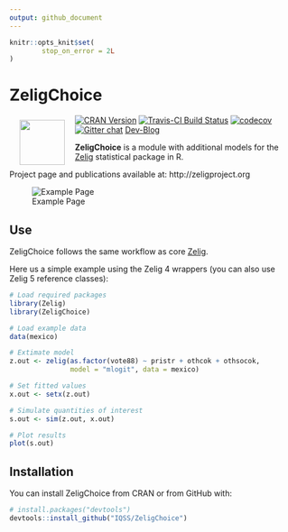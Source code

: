 ```yaml
---
output: github_document
---
```


<!-- README.md is generated from README.Rmd. Please edit that file -->

```r
knitr::opts_knit$set(
        stop_on_error = 2L
)
```

# ZeligChoice

<a href="http://zeligproject.org"><img src="README_files/img/zelig.png" align="left" height="80" vspace="8" hspace="18"></a>

[![CRAN Version](http://www.r-pkg.org/badges/version/ZeligChoice)](http://cran.r-project.org/package=ZeligChoice)
[![Travis-CI Build Status](https://travis-ci.org/IQSS/ZeligChoice.svg?branch=master)](https://travis-ci.org/IQSS/ZeligChoice)
[![codecov](https://codecov.io/gh/IQSS/ZeligChoice/branch/master/graph/badge.svg)](https://codecov.io/gh/IQSS/ZeligChoice)
[![Gitter chat](https://badges.gitter.im/Zelig-dev/gitter.png)](https://gitter.im/Zelig-dev/Lobby?utm_source=share-link&utm_medium=link&utm_campaign=share-link)
[Dev-Blog](https://medium.com/zelig-dev)

**ZeligChoice** is a module with additional models for the
[Zelig](https://github.com/IQSS/Zelig) statistical package in R.

Project page and publications available at: 
http://zeligproject.org


![Example Page](README_files/img/output2.png)

## Use

ZeligChoice follows the same workflow as core [Zelig](https://github.com/IQSS/Zelig#zelig-5-workflow-overview).

Here us a simple example using the Zelig 4 wrappers (you can also use Zelig 5
reference classes):

```r
# Load required packages
library(Zelig)
library(ZeligChoice)

# Load example data
data(mexico)

# Extimate model
z.out <- zelig(as.factor(vote88) ~ pristr + othcok + othsocok,
               model = "mlogit", data = mexico)

# Set fitted values
x.out <- setx(z.out)

# Simulate quantities of interest
s.out <- sim(z.out, x.out)

# Plot results
plot(s.out)
```

## Installation

You can install ZeligChoice from CRAN or from GitHub with:

```r
# install.packages("devtools")
devtools::install_github("IQSS/ZeligChoice")
```
